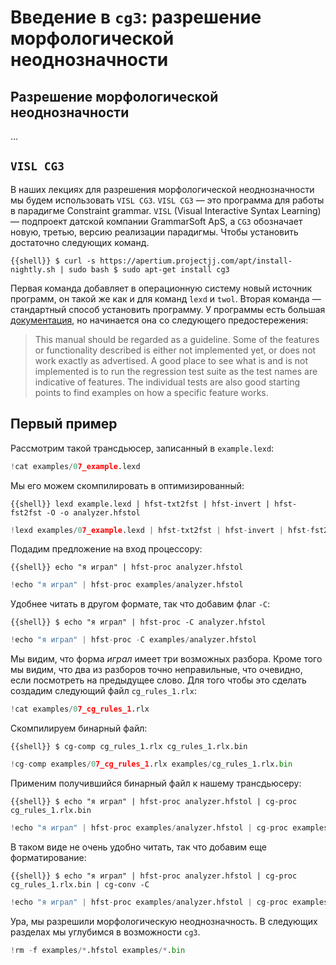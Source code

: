 # Введение в `cg3`: разрешение морфологической неоднозначности

## Разрешение морфологической неоднозначности

...

## `VISL CG3`

В наших лекциях для разрешения морфологической неоднозначности мы будем использовать `VISL CG3`. `VISL CG3` --- это программа для работы в парадигме Constraint grammar. `VISL` (Visual Interactive Syntax Learning) --- подпроект датской компании GrammarSoft ApS, а `CG3` обозначает новую, третью, версию реализации парадигмы. Чтобы установить достаточно следующих команд.

```{{shell}}
$ curl -s https://apertium.projectjj.com/apt/install-nightly.sh | sudo bash
$ sudo apt-get install cg3
```

Первая команда добавляет в операционную систему новый источник программ, он такой же как и для команд `lexd` и `twol`. Вторая команда --- стандартный способ установить программу. У программы есть большая  [документация](https://edu.visl.dk/cg3/chunked/index.html), но начинается она со следующего предостережения:

>  This manual should be regarded as a guideline. Some of the features or functionality described is either not implemented yet, or does not work exactly as advertised. A good place to see what is and is not implemented is to run the regression test suite as the test names are indicative of features. The individual tests are also good starting points to find examples on how a specific feature works. 

## Первый пример

Рассмотрим такой трансдьюсер, записанный в `example.lexd`:

```python
!cat examples/07_example.lexd
```

Мы его можем скомпилировать в оптимизированный:

```{{shell}}
lexd example.lexd | hfst-txt2fst | hfst-invert | hfst-fst2fst -O -o analyzer.hfstol
```

```python
!lexd examples/07_example.lexd | hfst-txt2fst | hfst-invert | hfst-fst2fst -O -o examples/analyzer.hfstol
```

Подадим предложение на вход процессору:

```{{shell}}
echo "я играл" | hfst-proc analyzer.hfstol
```

```python
!echo "я играл" | hfst-proc examples/analyzer.hfstol
```

Удобнее читать в другом формате, так что добавим флаг `-C`:

```{{shell}}
$ echo "я играл" | hfst-proc -C analyzer.hfstol
```

```python
!echo "я играл" | hfst-proc -C examples/analyzer.hfstol
```

Мы видим, что форма *играл* имеет три возможных разбора. Кроме того мы видим, что два из разборов точно неправильные, что очевидно, если посмотреть на предыдущее слово. Для того чтобы это сделать создадим следующий файл `cg_rules_1.rlx`:

```python
!cat examples/07_cg_rules_1.rlx
```

Скомпилируем бинарный файл:

```{{shell}}
$ cg-comp cg_rules_1.rlx cg_rules_1.rlx.bin 
```

```python
!cg-comp examples/07_cg_rules_1.rlx examples/cg_rules_1.rlx.bin 
```

Применим получившийся бинарный файл к нашему трансдьюсеру:

```{{shell}}
$ echo "я играл" | hfst-proc analyzer.hfstol | cg-proc cg_rules_1.rlx.bin
```

```python
!echo "я играл" | hfst-proc examples/analyzer.hfstol | cg-proc examples/cg_rules_1.rlx.bin
```

В таком виде не очень удобно читать, так что добавим еще форматирование:

```{{shell}}
$ echo "я играл" | hfst-proc analyzer.hfstol | cg-proc cg_rules_1.rlx.bin | cg-conv -C
```

```python
!echo "я играл" | hfst-proc examples/analyzer.hfstol | cg-proc examples/cg_rules_1.rlx.bin | cg-conv -C
```

Ура, мы разрешили морфологическую неоднозначность. В следующих разделах мы углубимся в возможности `cg3`.

```python
!rm -f examples/*.hfstol examples/*.bin
```
